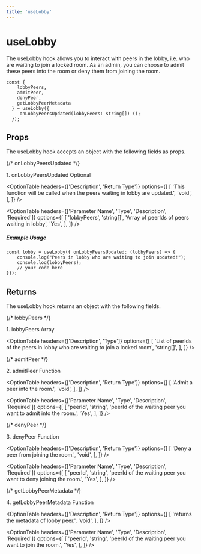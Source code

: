 ```yaml
---
title: 'useLobby'
---
```



# useLobby

The useLobby hook allows you to interact with peers in the lobby, i.e. who are waiting to join a locked room. As an admin, you can choose to admit these peers into the room or deny them from joining the room.

```tsx
const {
    lobbyPeers,
    admitPeer,
    denyPeer,
    getLobbyPeerMetadata
  } = useLobby({
     onLobbyPeersUpdated(lobbyPeers: string[]) ();
  });
```

## Props
The useLobby hook accepts an object with the following fields as props.

{/* onLobbyPeersUpdated */}
<div className="flex mt-5">
    <span className="font-mono font-semibold">1. onLobbyPeersUpdated</span>
    <span className="ml-2">
        <Pill>Optional</Pill>
    </span>
</div>

<OptionTable
  headers={['Description', 'Return Type']}
  options={[
    [
      'This function will be called when the peers waiting in lobby are updated.',
      'void',
    ],
  ]}
/>

<OptionTable
  headers={['Parameter Name', 'Type', 'Description', 'Required']}
  options={[
    [
      'lobbyPeers',
      'string[]',
      'Array of peerIds of peers waiting in lobby',
      'Yes',
    ],
  ]}
/>

##### Example Usage

```tsx
const lobby = useLobby({ onLobbyPeersUpdated: (lobbyPeers) => {
	console.log("Peers in lobby who are waiting to join updated!");
    console.log(lobbyPeers);
    // your code here
}});
```

## Returns
The useLobby hook returns an object with the following fields.

{/* lobbyPeers */}
<div className="flex mt-5">
    <span className="font-mono font-semibold">1. lobbyPeers</span>
    <span>
        <Pill>Array</Pill>
    </span>
</div>

<OptionTable
  headers={['Description', 'Type']}
  options={[
    [
      'List of peerIds of the peers in lobby who are waiting to join a locked room',
      'string[]',
    ],
  ]}
/>

{/* admitPeer */}
<div className="flex mt-5">
    <span className="font-mono font-semibold">2. admitPeer</span>
    <span className="ml-2">
        <Pill>Function</Pill>
    </span>
</div>

<OptionTable
  headers={['Description', 'Return Type']}
  options={[
    [
      'Admit a peer into the room.',
      'void',
    ],
  ]}
/>

<OptionTable
  headers={['Parameter Name', 'Type', 'Description', 'Required']}
  options={[
    [
      'peerId',
      'string',
      'peerId of the waiting peer you want to admit into the room.',
      'Yes',
    ],
  ]}
/>

{/* denyPeer */}
<div className="flex mt-5">
    <span className="font-mono font-semibold">3. denyPeer</span>
    <span className="ml-2">
        <Pill>Function</Pill>
    </span>
</div>

<OptionTable
  headers={['Description', 'Return Type']}
  options={[
    [
      'Deny a peer from joining the room.',
      'void',
    ],
  ]}
/>

<OptionTable
  headers={['Parameter Name', 'Type', 'Description', 'Required']}
  options={[
    [
      'peerId',
      'string',
      'peerId of the waiting peer you want to deny joining the room.',
      'Yes',
    ],
  ]}
/>

{/* getLobbyPeerMetadata */}
<div className="flex mt-5">
    <span className="font-mono font-semibold">4. getLobbyPeerMetadata</span>
    <span className="ml-2">
        <Pill>Function</Pill>
    </span>
</div>

<OptionTable
  headers={['Description', 'Return Type']}
  options={[
    [
      'returns the metadata of lobby peer.',
      'void',
    ],
  ]}
/>

<OptionTable
  headers={['Parameter Name', 'Type', 'Description', 'Required']}
  options={[
    [
      'peerId',
      'string',
      'peerId of the waiting peer you want to join the room.',
      'Yes',
    ],
  ]}
/>

